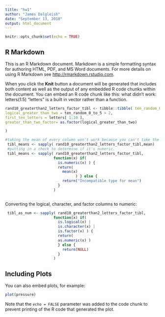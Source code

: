 ```yaml
---
title: "hw1"
author: "James Dalgleish"
date: "September 13, 2018"
output: html_document
---
```


```r
knitr::opts_chunk$set(echo = TRUE)
```

## R Markdown

This is an R Markdown document. Markdown is a simple formatting syntax for authoring HTML, PDF, and MS Word documents. For more details on using R Markdown see <http://rmarkdown.rstudio.com>.

When you click the **Knit** button a document will be generated that includes both content as well as the output of any embedded R code chunks within the document. You can embed an R code chunk like this:
what didn't work:
letters(1:5)
"letters" is a built in vector rather than a function.
```r
rand10_greaterthan2_letters_factor_tibl <- tibble::tibble( ten_random_0_to_5 = runif(n = 10, min = 0, max=5),
logical_greater_than_two = ten_random_0_to_5 > 2,
first_ten_letters = letters[ 1:10 ],
greater_than_two_factor= as.factor(logical_greater_than_two)

)
```

```r
#taking the mean of every column won't work because you can't take the mean of a nonnumeric column.
 tibl_means <- sapply( rand10_greaterthan2_letters_factor_tibl,mean)
 #putting in a check to determine if it's numeric.
 tibl_means <- sapply( rand10_greaterthan2_letters_factor_tibl,
                      function(x) if( 
                        is.numeric(x) ) {
                        return(
                          mean(x) 
                                ) } else {
                          return("Incompatible type for mean")
                        }
                      )
 
```
Converting the logical, character, and factor columns to numeric:
```r
 tibl_as_num <- sapply( rand10_greaterthan2_letters_factor_tibl,
                      function(x) if( 
                        is.logical(x) |
                        is.character(x) | 
                        is.factor(x) ) {
                        return(
                        as.numeric(x) )
                        } else {
                          return(NULL)
                        }
                      )


```


## Including Plots

You can also embed plots, for example:

```r
plot(pressure)
```

Note that the `echo = FALSE` parameter was added to the code chunk to prevent printing of the R code that generated the plot.
